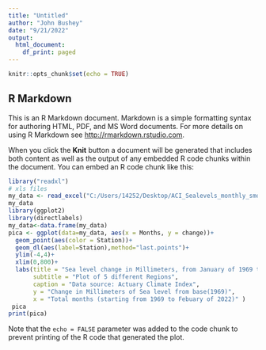 ```yaml
---
title: "Untitled"
author: "John Bushey"
date: "9/21/2022"
output:
  html_document:
    df_print: paged
---
```


```r
knitr::opts_chunk$set(echo = TRUE)
```

## R Markdown

This is an R Markdown document. Markdown is a simple formatting syntax for authoring HTML, PDF, and MS Word documents. For more details on using R Markdown see <http://rmarkdown.rstudio.com>.

When you click the **Knit** button a document will be generated that includes both content as well as the output of any embedded R code chunks within the document. You can embed an R code chunk like this:

```r

library("readxl")
# xls files
my_data <- read_excel("C:/Users/14252/Desktop/ACI_Sealevels_monthly_smoothed.xlsx", sheet = 1)
my_data
library(ggplot2)
library(directlabels)
my_data<-data.frame(my_data)
pica <- ggplot(data=my_data, aes(x = Months, y = change))+ 
  geom_point(aes(color = Station))+
  geom_dl(aes(label=Station),method="last.points")+
  ylim(-4,4)+
  xlim(0,800)+
  labs(title = "Sea level change in Millimeters, from January of 1969 to Febuary of 2022",
       subtitle = "Plot of 5 different Regions", 
       caption = "Data source: Actuary Climate Index",
       y = "Change in Millimeters of Sea level from base(1969)",
       x = "Total months (starting from 1969 to Febuary of 2022)" )
 pica
print(pica)
```


Note that the `echo = FALSE` parameter was added to the code chunk to prevent printing of the R code that generated the plot.
